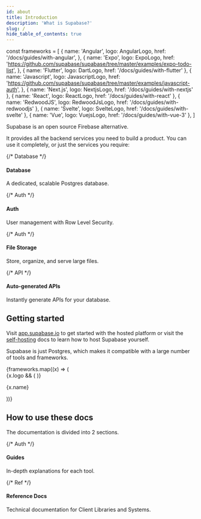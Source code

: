 ```yaml
---
id: about
title: Introduction
description: 'What is Supabase?'
slug: /
hide_table_of_contents: true
---
```



const frameworks = [
  {
    name: 'Angular',
    logo: AngularLogo,
    href: '/docs/guides/with-angular',
  },
  {
    name: 'Expo',
    logo: ExpoLogo,
    href: 'https://github.com/supabase/supabase/tree/master/examples/expo-todo-list',
  },
  { name: 'Flutter', logo: DartLogo, href: '/docs/guides/with-flutter' },
  {
    name: 'Javascript',
    logo: JavascriptLogo,
    href: 'https://github.com/supabase/supabase/tree/master/examples/javascript-auth',
  },
  { name: 'Next.js', logo: NextjsLogo, href: '/docs/guides/with-nextjs' },
  { name: 'React', logo: ReactLogo, href: '/docs/guides/with-react' },
  { name: 'RedwoodJS', logo: RedwoodJsLogo, href: '/docs/guides/with-redwoodjs' },
  { name: 'Svelte', logo: SvelteLogo, href: '/docs/guides/with-svelte' },
  { name: 'Vue', logo: VuejsLogo, href: '/docs/guides/with-vue-3' },
]

Supabase is an open source Firebase alternative.

It provides all the backend services you need to build a product. You can use it completely, or just the services you require:

<div class="container" style={{ padding: 0 }}>
  <div class="row is-multiline">
    {/* Database */}
    <div class="col col--6">
      <Link class="card" to="/docs/guides/database" style={{ height: '100%' }}>
        <div class="card__body">
          <h4>Database</h4>
          <p>A dedicated, scalable Postgres database.</p>
        </div>
      </Link>
    </div>
    {/* Auth */}
    <div class="col col--6">
      <Link class="card" to="/docs/guides/auth" style={{ height: '100%' }}>
        <div class="card__body">
          <h4>Auth</h4>
          <p>User management with Row Level Security.</p>
        </div>
      </Link>
    </div>
    {/* Auth */}
    <div class="col col--6">
      <Link class="card" to="/docs/guides/storage" style={{ height: '100%' }}>
        <div class="card__body">
          <h4>File Storage</h4>
          <p>Store, organize, and serve large files.</p>
        </div>
      </Link>
    </div>
    {/* API */}
    <div class="col col--6">
      <Link class="card" to="/docs/guides/api" style={{ height: '100%' }}>
        <div class="card__body">
          <h4>Auto-generated APIs</h4>
          <p>Instantly generate APIs for your database.</p>
        </div>
      </Link>
    </div>
  </div>
</div>

## Getting started

Visit [app.supabase.io](https://app.supabase.io) to get started with the hosted platform or visit the [self-hosting](/docs/guides/hosting/overview) docs to learn how to host Supabase yourself.

Supabase is just Postgres, which makes it compatible with a large number of tools and frameworks.

<div>
  <div class="row is-multiline">
    {frameworks.map((x) => (
      <div key={x.name} class="col col--3">
        <Link class="card" to={x.href}>
          <div class="card__body" style={{ display: 'flex', gap: 20, alignItems: 'center' }}>
            {x.logo && (
              <x.logo width="20" alt={x.name} style={{ display: 'block', maxHeight: 20 }} />
            )}
            <p>{x.name}</p>
          </div>
        </Link>
      </div>
    ))}
  </div>
</div>

## How to use these docs

The documentation is divided into 2 sections.

<div class="container" style={{ padding: 0 }}>
  <div class="row is-multiline">
    {/* Auth */}
    <div class="col col--6">
      <Link class="card" to="/docs/guides" style={{ height: '100%' }}>
        <div class="card__body">
          <h4>Guides</h4>
          <p>In-depth explanations for each tool.</p>
        </div>
      </Link>
    </div>
    {/* Ref */}
    <div class="col col--6">
      <Link class="card" to="/docs/reference/javascript/supabase-client" style={{ height: '100%' }}>
        <div class="card__body">
          <h4>Reference Docs</h4>
          <p>Technical documentation for Client Libraries and Systems.</p>
        </div>
      </Link>
    </div>
  </div>
</div>

